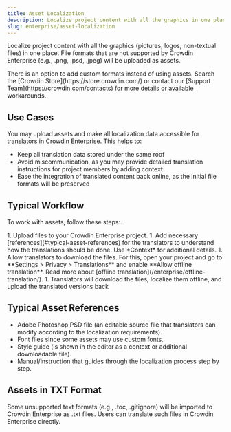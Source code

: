 ```yaml
---
title: Asset Localization
description: Localize project content with all the graphics in one place
slug: enterprise/asset-localization
---
```



Localize project content with all the graphics (pictures, logos, non-textual files) in one place. File formats that are not supported by Crowdin Enterprise (e.g., .png, .psd, .jpeg) will be uploaded as assets.

<Aside type="tip">
  There is an option to add custom formats instead of using assets. Search the [Crowdin Store](https://store.crowdin.com/) or contact our [Support Team](https://crowdin.com/contacts) for more details or available workarounds.
</Aside>

## Use Cases

You may upload assets and make all localization data accessible for translators in Crowdin Enterprise. This helps to:

- Keep all translation data stored under the same roof
- Avoid miscommunication, as you may provide detailed translation instructions for project members by adding context
- Ease the integration of translated content back online, as the initial file formats will be preserved

## Typical Workflow

To work with assets, follow these steps:.

<Steps>
  1. Upload files to your Crowdin Enterprise project.
  1. Add necessary [references](#typical-asset-references) for the translators to understand how the translations should be done. Use *Context* for additional details.
  1. Allow translators to download the files. For this, open your project and go to **Settings > Privacy > Translations** and enable **Allow offline translation**. <ReadMore>Read more about [offline translation](/enterprise/offline-translation/).</ReadMore>
  1. Translators will download the files, localize them offline, and upload the translated versions back
</Steps>

## Typical Asset References

- Adobe Photoshop PSD file (an editable source file that translators can modify according to the localization requirements).
- Font files since some assets may use custom fonts.
- Style guide (is shown in the editor as a context or additional downloadable file).
- Manual/instruction that guides through the localization process step by step.

## Assets in TXT Format

Some unsupported text formats (e.g., .toc, .gitignore) will be imported to Crowdin Enterprise as .txt files. Users can translate such files in Crowdin Enterprise directly.
